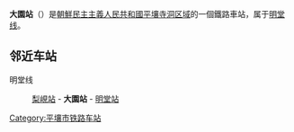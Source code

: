 {{unreferenced|time=2015-01-28T08:27:33+00:00}}
{{朝鮮半島車站資訊
|公司色 = blue
|文字色 = 
|站名 = 大園站
|圖片 = 
|pxl = 
|圖片說明 =
|前一站 = [[梨峴站|梨峴]]
|前一站距離 = 
|後一站距離 = 
|後一站 = [[明堂站|明堂]]
|所屬路線 = [[明堂线|明堂线]]
|距離 = 
|起點站 = [[青龙站|青龙]]
|諺文 = 대원역
|朝鮮漢字 = 大園驛
|文觀部式 = Daewon-yeok
|馬-賴式 = Taewŏn-yŏk
|副站名 = 
|車站編號 = 
|停站路線數 = 
|所屬公司 = [[朝鮮民主主義人民共和國鐵道省|朝鮮民主主義人民共和國鐵道省]]
|所在地 =[[平壤|平壤]][[寺洞区域|寺洞区域]]
|車站構造 = 地面车站
|月台配置 = 
|啟用年月日 =
|廢站年月日 = 
|上下車人次 = 
|統計年度 = 
|轉車 = 
|備註 = 
|全寬備註 = 
}}

'''大園站'''（{{lang-ko|대원역}}）是[[朝鮮民主主義人民共和國|朝鮮民主主義人民共和國]][[平壤|平壤]][[寺洞区域|寺洞区域]]的一個鐵路車站，属于[[明堂线|明堂线]]。

==邻近车站==
明堂线
:[[梨峴站|梨峴站]] - '''大園站''' - [[明堂站|明堂站]]

{{朝鲜铁路小作品}}

{{明堂线}}

[[Category:平壤市铁路车站|Category:平壤市铁路车站]]